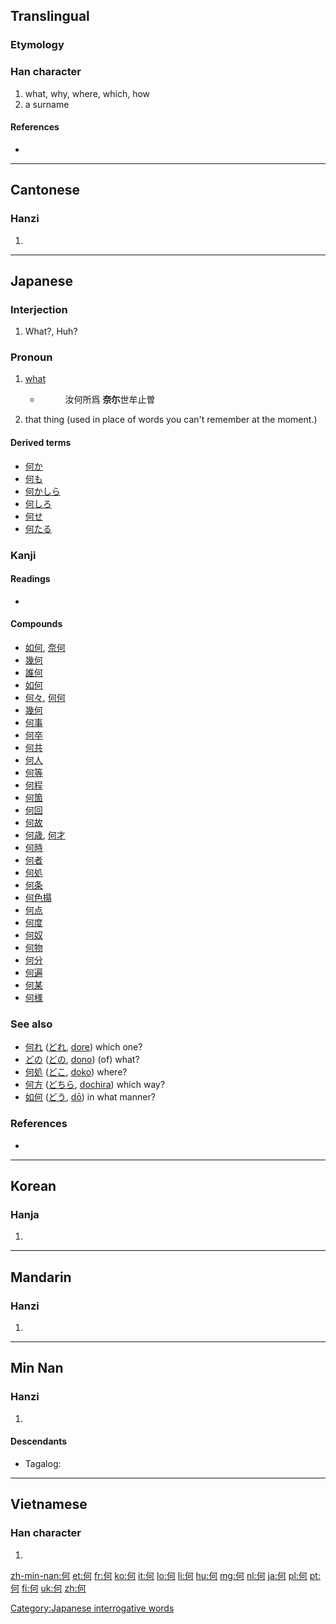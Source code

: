 {{also|伺|向|同|回}}
==Translingual==
{{stroke order|type=bw}}

===Etymology===
{{Han compound|人|可|c1=s|c2=p|ls=psc}}

===Han character===
{{Han char|rn=9|rad=人|as=05|sn=7|four=2122<sub>0</sub>|canj=人一弓口 (OMNR)|ids=⿰[[亻]][[可]]}}

# what, why, where, which, how
# a surname

====References====
* {{Han ref|kx=0098.150|dkj=00511|dj=0208.050|hdz=10130.040|uh=4F55|ud=20309|bh=A6F3|bd=42739}}

----

==Cantonese==

===Hanzi===
{{yue-hanzi|jyut=|y=ho4}}

# {{defn|lang=yue|sort=人05}}

----

==Japanese==

===Interjection===
{{ja-pos|k|interjection|hira=なに|rom=nani}}

# What?, Huh?

===Pronoun===
{{ja-pos|k|pronoun|hira=なに|rom=nani}}

{{ja-pos|k|pronoun|hira=なん|rom=nan}}

# [[what]]
#* {{RQ:Shin'yaku Kegonkyō Ongi Shiki|92}}
#*: 汝何所爲 '''奈尓'''世牟止曽
# that thing (used in place of words you can't remember at the moment.)

====Derived terms====
* [[何か]]
* [[何も]]
* [[何かしら]]
* [[何しろ]]
* [[何せ]]
* [[何たる]]

===Kanji===
{{ja-kanji|grade=2|rs=人05}}

====Readings====
* {{ja-readings|on=[[か]] ([[ka]]), [[が]] ([[ga]])|kun=[[なに]] ([[nani]]), [[なん]] ([[nan]]), [[いず]] ([[izu]]), [[あが]] ([[aga]])}}

====Compounds====
* [[如何]], [[奈何]]
* [[幾何]]
* [[誰何]]
* [[如何]]
* [[何々]], [[何何]]
* [[幾何]]
* [[何事]]
* [[何卒]]
* [[何共]]
* [[何人]]
* [[何等]]
* [[何程]]
* [[何箇]]
* [[何回]]
* [[何故]]
* [[何歳]], [[何才]]
* [[何時]]
* [[何者]]
* [[何処]]
* [[何条]]
* [[何色搨]]
* [[何点]]
* [[何度]]
* [[何奴]]
* [[何物]]
* [[何分]]
* [[何遍]]
* [[何某]]
* [[何様]]

===See also===
* [[何れ]] ([[どれ]], [[dore#Japanese|dore]]) which one?
* [[どの]] ([[どの]], [[dono#Japanese|dono]]) (of) what?
* [[何処]] ([[どこ]], [[doko#Japanese|doko]]) where?
* [[何方]] ([[どちら]], [[dochira#Japanese|dochira]]) which way?
* [[如何]] ([[どう]], [[dō#Japanese|dō]]) in what manner?

===References===
* {{Shin'yaku Kegonkyō Ongi Shiki}}

[[Category:Japanese interrogative words]]

----

==Korean==

===Hanja===
{{ko-hanja|hangeul=하|rv=ha|mr=ha}}

# {{defn|lang=ko|sort=人05}}

----

==Mandarin==

===Hanzi===
{{cmn-hanzi|pin=[[hé]] ([[he2]])|wg=ho<sup>2</sup>}}

# {{defn|lang=cmn|sort=人05}}

----

==Min Nan==

===Hanzi===
{{nan-hanzi}}

# {{defn|lang=nan}}

====Descendants====
* {{context|Hokkien dialect}} Tagalog: {{l|tl|Ho}}

----

==Vietnamese==

===Han character===
{{vi-hantu|[[hà]], [[gã]]|rs=人05}}

# {{defn|lang=vi|sort=人05}}

[[zh-min-nan:何]]
[[et:何]]
[[fr:何]]
[[ko:何]]
[[it:何]]
[[lo:何]]
[[li:何]]
[[hu:何]]
[[mg:何]]
[[nl:何]]
[[ja:何]]
[[pl:何]]
[[pt:何]]
[[fi:何]]
[[uk:何]]
[[zh:何]]